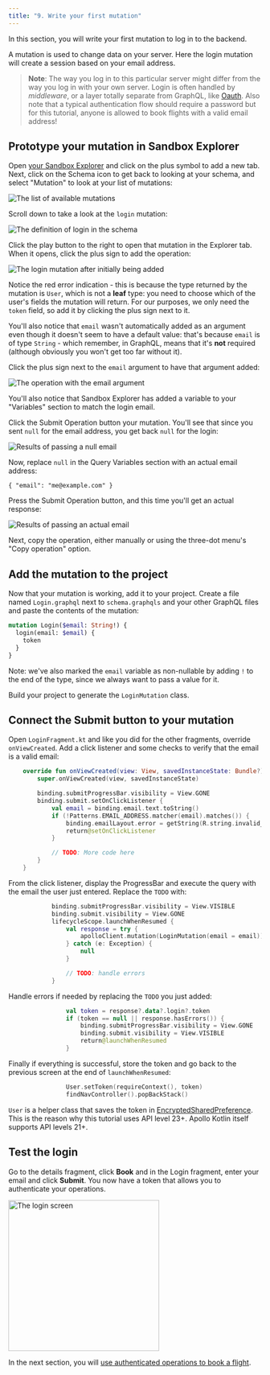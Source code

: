 ```yaml
---
title: "9. Write your first mutation"
---
```


In this section, you will write your first mutation to log in to the backend.

A mutation is used to change data on your server. Here the login mutation will create a session based on your email address.

> **Note**: The way you log in to this particular server might differ from the way you log in with your own server. Login is often handled by _middleware_, or a layer totally separate from GraphQL, like [Oauth](https://en.wikipedia.org/wiki/OAuth).
> Also note that a typical authentication flow should require a password but for this tutorial, anyone is allowed to book flights with a valid email address!


## Prototype your mutation in Sandbox Explorer

Open [your Sandbox Explorer](https://studio.apollographql.com/sandbox/explorer?endpoint=https%3A%2F%2Fapollo-fullstack-tutorial.herokuapp.com) and click on the plus symbol to add a new tab. Next, click on the Schema icon to get back to looking at your schema, and select "Mutation" to look at your list of mutations:

<img alt="The list of available mutations" class="screenshot" src="images/sandbox_schema_mutations.png"/>

Scroll down to take a look at the `login` mutation:

<img alt="The definition of login in the schema" class="screenshot" src="images/schema_login_definition.png"/>

Click the play button to the right to open that mutation in the Explorer tab. When it opens, click the plus sign to add the operation:

<img alt="The login mutation after initially being added" class="screenshot" src="images/explorer_added_login_mutation.png"/>

Notice the red error indication - this is because the type returned by the mutation is `User`, which is not a **leaf** type: you need to choose which of the user's fields the mutation will return. For our purposes, we only need the `token` field, so add it by clicking the plus sign next to it.

You'll also notice that `email` wasn't automatically added as an argument even though it doesn't seem to have a default value: that's because `email` is of type `String` - which remember, in GraphQL, means that it's **not** required (although obviously you won't get too far without it).

Click the plus sign next to the `email` argument to have that argument added:

<img alt="The operation with the email argument" class="screenshot" src="images/explorer_login_email_added.png"/>

You'll also notice that Sandbox Explorer has added a variable to your "Variables" section to match the login email.

Click the Submit Operation button your mutation. You'll see that since you sent `null` for the email address, you get back `null` for the login:

<img alt="Results of passing a null email" class="screenshot" src="images/login_mutation_null.png"/>

Now, replace `null` in the Query Variables section with an actual email address:

```json:title=(Sandbox%20Explorer)
{ "email": "me@example.com" }
```

Press the Submit Operation button, and this time you'll get an actual response:

<img alt="Results of passing an actual email" class="screenshot" src="images/login_mutation_email.png"/>

Next, copy the operation, either manually or using the three-dot menu's "Copy operation" option.

## Add the mutation to the project

Now that your mutation is working, add it to your project. Create a file named `Login.graphql` next to `schema.graphqls` and your other GraphQL files and paste the contents of the mutation:

```graphql:title=app/src/main/graphql/com/example/rocketreserver/Login.graphql
mutation Login($email: String!) {
  login(email: $email) {
    token
  }
}
```
Note: we've also marked the `email` variable as non-nullable by adding `!` to the end of the type, since we always want to pass a value for it.

Build your project to generate the `LoginMutation` class.

## Connect the Submit button to your mutation

Open `LoginFragment.kt` and like you did for the other fragments, override `onViewCreated`. Add a click listener and some checks to verify that the email is a valid email:

```kotlin:title=app/src/main/java/com/example/rocketreserver/LoginFragment.kt
    override fun onViewCreated(view: View, savedInstanceState: Bundle?) {
        super.onViewCreated(view, savedInstanceState)

        binding.submitProgressBar.visibility = View.GONE
        binding.submit.setOnClickListener {
            val email = binding.email.text.toString()
            if (!Patterns.EMAIL_ADDRESS.matcher(email).matches()) {
                binding.emailLayout.error = getString(R.string.invalid_email)
                return@setOnClickListener
            }

            // TODO: More code here
        }
    }
```

From the click listener, display the ProgressBar and execute the query with the email the user just entered. Replace the `TODO` with:

```kotlin:title=app/src/main/java/com/example/rocketreserver/LoginFragment.kt
            binding.submitProgressBar.visibility = View.VISIBLE
            binding.submit.visibility = View.GONE
            lifecycleScope.launchWhenResumed {
                val response = try {
                    apolloClient.mutation(LoginMutation(email = email)).execute()
                } catch (e: Exception) {
                    null
                }

                // TODO: handle errors
            }
```

Handle errors if needed by replacing the `TODO` you just added:

```kotlin:title=app/src/main/java/com/example/rocketreserver/LoginFragment.kt
                val token = response?.data?.login?.token
                if (token == null || response.hasErrors()) {
                    binding.submitProgressBar.visibility = View.GONE
                    binding.submit.visibility = View.VISIBLE
                    return@launchWhenResumed
                }
```

Finally if everything is successful, store the token and go back to the previous screen at the end of `launchWhenResumed`:

```kotlin:title=app/src/main/java/com/example/rocketreserver/LoginFragment.kt
                User.setToken(requireContext(), token)
                findNavController().popBackStack()
```

`User` is a helper class that saves the token in [EncryptedSharedPreference](https://developer.android.com/reference/androidx/security/crypto/EncryptedSharedPreferences). This is the reason why this tutorial uses API level 23+. Apollo Kotlin itself supports API levels 21+.

## Test the login

Go to the details fragment, click **Book** and in the Login fragment, enter your email and click **Submit**. You now have a token that allows you to authenticate your operations.

<img src="images/login_screen.png" alt="The login screen" class="screenshot" width="300"/>

In the next section, you will [use authenticated operations to book a flight](10-authenticate-your-queries).
